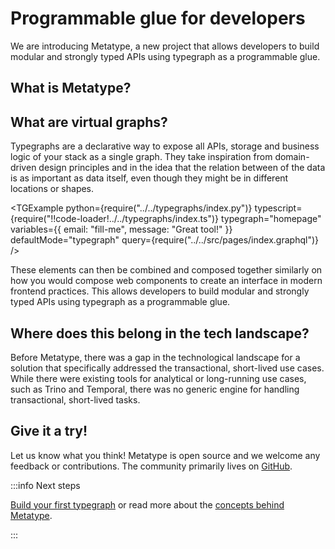 
# Programmable glue for developers

We are introducing Metatype, a new project that allows developers to build modular and strongly typed APIs using typegraph as a programmable glue.

## What is Metatype?

<Metatype />

## What are virtual graphs?

Typegraphs are a declarative way to expose all APIs, storage and business logic of your stack as a single graph. They take inspiration from domain-driven design principles and in the idea that the relation between of the data is as important as data itself, even though they might be in different locations or shapes.

<TGExample
  python={require("../../typegraphs/index.py")}
  typescript={require("!!code-loader!../../typegraphs/index.ts")}
  typegraph="homepage"
  variables={{ email: "fill-me", message: "Great tool!" }}
  defaultMode="typegraph"
  query={require("../../src/pages/index.graphql")}
/>

These elements can then be combined and composed together similarly on how you would compose web components to create an interface in modern frontend practices. This allows developers to build modular and strongly typed APIs using typegraph as a programmable glue.

## Where does this belong in the tech landscape?

Before Metatype, there was a gap in the technological landscape for a solution that specifically addressed the transactional, short-lived use cases. While there were existing tools for analytical or long-running use cases, such as Trino and Temporal, there was no generic engine for handling transactional, short-lived tasks.

<CompareLandscape />

## Give it a try!

Let us know what you think! Metatype is open source and we welcome any feedback or contributions. The community primarily lives on [GitHub](https://github.com/metatypedev/metatype).

:::info Next steps

[Build your first typegraph](/docs/tutorials/metatype-basics) or read more about the [concepts behind Metatype](/docs/concepts/mental-model).

:::
